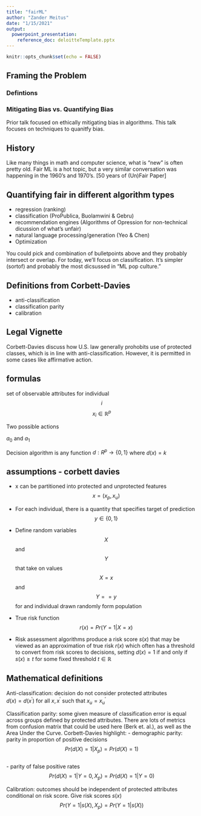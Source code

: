 ```yaml
---
title: "fairML"
author: "Zander Meitus"
date: "1/15/2021"
output:
  powerpoint_presentation:
    reference_doc: deloitteTemplate.pptx
---
```


```r
knitr::opts_chunk$set(echo = FALSE)
```

## Framing the Problem

### Defintions

### Mitigating Bias vs. Quantifying Bias
Prior talk focused on ethically mitigating bias in algorithms. This talk focuses on techniques to quanitfy bias.

## History
Like many things in math and computer science, what is "new" is often pretty old. Fair ML is a hot topic, but a very similar conversation was happening in the 1960's and 1970's. [50 years of (Un)Fair Paper]

## Quantifying fair in different algorithm types
- regression  (ranking)  
- classification (ProPublica, Buolamwini & Gebru)  
- recommendation engines (Algorithms of Opression for non-technical dicussion of what's unfair)  
- natural language processing/generation (Yeo & Chen)    
- Optimization  

You could pick and combination of bulletpoints above and they probably intersect or overlap. For today, we'll focus on classification. It's simpler (sortof) and probably the most dicsussed in "ML pop culture."

## Definitions from Corbett-Davies
- anti-classification  
- classification parity  
- calibration   

## Legal Vignette
Corbett-Davies discuss how U.S. law generally prohobits use of protected classes, which is in line with anti-classification. However, it is permitted in some cases like affirmative action. 

## formulas
set of observable attributes for individual $$i$$
$$x_{i} \in \mathbb{R}^{p}$$

Two possible actions

$a_{0}$ and $a_{1}$

Decision algorithm is any function $d: R^{p} \rightarrow \{0,1\}$ where $d(x) = k$

## assumptions - corbett davies
- x can be partitioned into protected and unprotected features
$$x = (x_{p}, x_{u})$$

- For each individual, there is a quantity that specifies target of prediction
$$y \in \{0,1\}$$
- Define random variables $$X$$ and $$Y$$ that take on values $$X= x$$ and $$Y==y$$ for and individual drawn randomly form population

- True risk function 
$$r(x) = Pr(Y = 1 | X = x)$$

- Risk assessment algorithms produce a risk score $s(x)$ that may be viewed as an approximation of true risk $r(x)$ which often has a threshold to convert from risk scores to decisions, setting $d(x) = 1$ if and only if $s(x) \geq t$ for some fixed threshold $t \in \mathbb{R}$

## Mathematical definitions
Anti-classification: decision do not consider protected attributes  
$d(x) = d(x^{\prime})$ for all $x, x^{\prime}$ such that $x_{u} = x^{\prime}_{u}$

Classification parity: some given measure of classification error is equal across groups defined by protected attributes. There are lots of metrics from confusion matrix that could be used here (Berk et. al.), as well as the Area Under the Curve. Corbett-Davies highlight:
- demographic parity: parity in proportion of positive decisions  
$$Pr(d(X) = 1 | X_{p}) = Pr(d(X) = 1)$$  
- parity of false positive rates  
$$Pr(d(X)  =1 | Y = 0, X_{p}) = Pr(d(X) = 1 | Y = 0)$$  

Calibration: outcomes should be independent of protected attributes conditional on risk score. Give risk scores $s(x)$
$$Pr(Y = 1 | s(X), X_{p}) = Pr(Y =1 | s(X))$$


